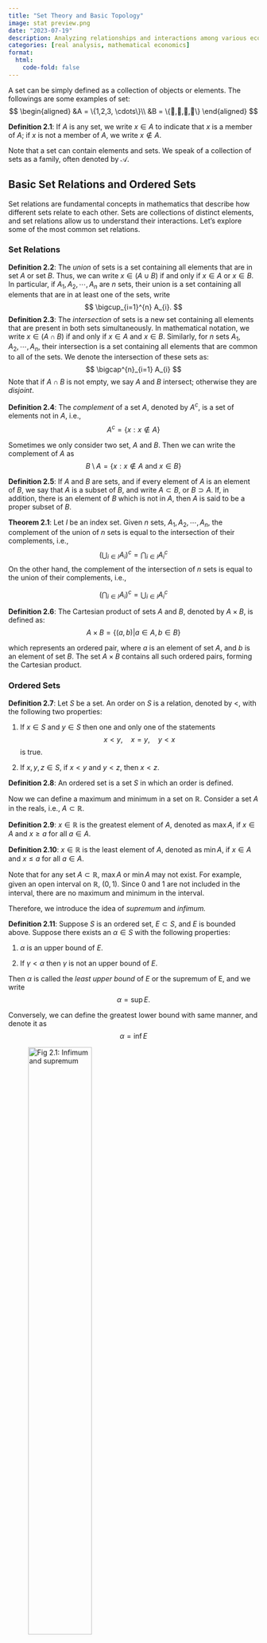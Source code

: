 ```yaml
---
title: "Set Theory and Basic Topology"
image: stat preview.png
date: "2023-07-19"
description: Analyzing relationships and interactions among various economic elements.
categories: [real analysis, mathematical economics]
format:
  html: 
    code-fold: false
---
```


A set can be simply defined as a collection of objects or elements. The followings are some examples of set:
$$
\begin{aligned}
&A = \{1,2,3, \cdots\}\\
&B = \{🍎,🍌,🍉,🍇\}
\end{aligned}
$$

$\textbf{Definition 2.1}:$ If $A$ is any set, we write $x \in A$ to indicate that $x$ is a member of $A$; if $x$ is not a member of $A$, we write $x \notin A$.

Note that a set can contain elements and sets. We speak of a collection of sets as a family, often denoted by $\mathcal{A}$.

## Basic Set Relations and Ordered Sets

Set relations are fundamental concepts in mathematics that describe how different sets relate to each other. Sets are collections of distinct elements, and set relations allow us to understand their interactions. Let's explore some of the most common set relations.

### Set Relations

$\textbf{Definition 2.2}:$ The *union* of sets is a set containing all elements that are in set $A$ or set $B$. Thus, we can write $x \in (A \cup B)$ if and only if $x \in A$  or $x \in B$. In particular, if $A_{1}, A_{2}, \cdots, A_{n}$ are $n$ sets, their union is a set containing all elements that are in at least one of the sets, write
$$
\bigcup_{i=1}^{n} A_{i}.
$$
$\textbf{Definition 2.3}:$ The *intersection* of sets is a new set containing all elements that are present in both sets simultaneously. In mathematical notation, we write $x \in (A \cap B)$ if and only if $x \in A$ and $x \in B$. Similarly, for $n$ sets $A_{1}, A_{2}, \cdots, A_{n}$, their intersection is a set containing all elements that are common to all of the sets. We denote the intersection of these sets as:
$$
\bigcap^{n}_{i=1} A_{i}
$$
Note that if $A \cap B$ is not empty, we say $A$ and $B$ intersect; otherwise they are *disjoint*.

$\textbf{Definition 2.4}:$ The *complement* of a set $A$, denoted by $A^{c}$, is a set of elements not in $A$, i.e.,
$$
A^{c} = \{x: x \notin A\}
$$

Sometimes we only consider two set, $A$ and $B$. Then we can write the complement of $A$ as
$$
B \setminus A = \{x: x \notin A \text{ and } x \in B \}
$$

$\textbf{Definition 2.5}:$ If $A$ and $B$ are sets, and if every element of $A$ is an element of $B$, we say that $A$ is a subset of $B$, and write $A \subset B$, or $B \supset A$. If, in addition, there is an element of $B$ which is not in $A$, then $A$ is said to be a proper subset of $B$.

$\textbf{Theorem 2.1}:$ Let $I$ be an index set. Given $n$ sets, $A_{1}, A_{2}, \cdots, A_{n}$, the complement of the union of $n$ sets is equal to the intersection of their complements, i.e.,
$$
\left(\bigcup_{i \in I}A_{i}\right)^{c} = \bigcap_{i \in I} A_{i}^{c}
$$
On the other hand, the complement of the intersection of $n$ sets is equal to the union of their complements, i.e.,

$$
\left(\bigcap_{i \in I}A_{i}\right)^{c} = \bigcup_{i \in I} A_{i}^{c}
$$

$\textbf{Definition 2.6}:$ The Cartesian product of sets $A$ and $B$, denoted by $A \times B$, is defined as:
$$
A \times B= \{(a,b) \lvert a \in A,b \in B\}
$$

which represents an ordered pair, where $a$ is an element of set $A$, and $b$ is an element of set $B$. The set $A \times B$ contains all such ordered pairs, forming the Cartesian product.

### Ordered Sets

$\textbf{Definition 2.7}:$ Let $S$ be a set. An order on $S$ is a relation, denoted by $<$, with the following two properties:

1. If $x \in S$ and $y \in S$ then one and only one of the statements 
$$
x<y,\quad x=y, \quad y<x
$$
is true.

2. If $x, y, z \in S$, if $x < y$ and $y < z$, then $x < z$.

$\textbf{Definition 2.8}:$ An ordered set is a set $S$ in which an order is defined.

Now we can define a maximum and minimum in a set on $\mathbb{R}$. Consider a set $A$ in the reals, i.e., $A \subset \mathbb{R}$.

$\textbf{Definition 2.9}$: $x \in \mathbb{R}$ is the greatest element of $A$, denoted as $\max A$, if $x \in A$ and $x \geq a$ for all $a \in A$.

$\textbf{Definition 2.10}:$ $x \in \mathbb{R}$ is the least element of $A$, denoted as $\min A$, if $x \in A$ and $x \leq a$ for all $a \in A$.

Note that for any set $A \subset \mathbb{R}$, $\max A$ or $\min A$ may not exist. For example, given an open interval on $\mathbb{R}$, $(0, 1)$. Since $0$ and $1$ are not included in the interval, there are no maximum and minimum in the interval.

Therefore, we introduce the idea of *supremum* and *infimum.*

$\textbf{Definition 2.11}:$ Suppose $S$ is an ordered set, $E \subset S$, and $E$ is bounded above. Suppose there exists an $\alpha \in S$ with the following properties: 

1. $\alpha$ is an upper bound of $E$.

2. If $\gamma < \alpha$ then $\gamma$ is not an upper bound of $E$.

Then $\alpha$ is called the *least upper bound* of $E$ or the supremum of E, and we write
$$
\alpha = \sup E.
$$

Conversely, we can define the greatest lower bound with same manner, and denote it as
$$
\alpha = \inf E
$$

![Fig 2.1: Infimum and supremum](https://upload.wikimedia.org/wikipedia/commons/0/0a/Infimum_illustration.svg){fig-align="center" width=55%}


## Basic Topology

$\textbf{Definition 2.12}:$ The Euclidean space is the space of vectors of real numbers with $n$ components, denoted by $\mathbb{R}^{n}$. Consider $\left(\mathbb{R}^{n}, d\right)$, where $d$ is Euclidean metric, i.e.,
$$
d(\mathbf{x}, \mathbf{y}) = \sqrt{\sum^{n}_{i=1}(x_{i} - y_{i})^2}, \;\; \forall\mathbf{x}, \mathbf{y} \in \mathbb{R}^{n}.
$$
$\textbf{Definition 2.13}:$ For $x \in \mathbb{R}^{n}$ and $\varepsilon \in \mathbb{R}$, we define a $\varepsilon$-open ball/neighborhood of $x$ as
$$
B_{\varepsilon}(x) = \{y \in \mathbb{R}^{n}\lvert d(x,y) < \varepsilon\}
$$

![Fig 2.2: Neighborhood](https://upload.wikimedia.org/wikipedia/commons/7/79/Neighborhood_illust1.svg){fig-align="center" width=55%}

### Open Sets and Closed Sets

In fact, there are numerous ways to define what an open set is. However, in this note, we use graphical way to define the abstract idea of open set.

$\textbf{Definition 2.14}:$ We say $G \in \mathbb{R}^{n}$ is an open set if for all $x \in G$, there exists $\varepsilon_{x} > 0$, such that $B_{\varepsilon}(x) \subset G$.

![Fig 2.3 Example of open set](fig3.svg){fig-align="center" width=35%}

$\textbf{Theorem 2.2}:$

1. $\varnothing$ and $\mathbb{R}^{n}$ are open.

2. For any collection $\{G_{\alpha}\}$ of open sets, $\bigcup_{\alpha}G_{\alpha}$ is open.

3. For any finite collection $G_{1}, G_{2}, \cdots, G_{n}$ of open sets, $\bigcap^{n}_{i=1}G_{i}$ is open.

$\textit{Proof}.$ 

1. Trivial.

2. Take any $x \in \bigcup_{\alpha}G_{\alpha}$, then $x \in G_{\alpha^{\prime}}$ for some $\alpha^{\prime}$. Since $G_{\alpha^{\prime}}$ is open, there exists $\varepsilon > 0$, $B_{\varepsilon}(x) \subset G_{\alpha^{\prime}}$.

&nbsp;&nbsp;&nbsp;&nbsp;&nbsp;&nbsp; For any $y \in B_{\varepsilon}(x)$, $y \in G_{\alpha^{\prime}}$, so that $y \in \bigcup_{\alpha}G_{\alpha}$, then $B_{\varepsilon}(x) \subset \bigcup_{\alpha}G_{\alpha}$.

3. Take any $x \in \bigcap^{n}_{i=1}G_{i}$, then $x \in G_{i}$ for all $i = 1, 2, \cdots, n$. Since $G_{i}$ is open, there exists $\varepsilon_{i} > 0$, such that $B_{\varepsilon_{i}}(x) \subset G_{i}$.

&nbsp;&nbsp;&nbsp;&nbsp;&nbsp;&nbsp; Let $\varepsilon = \min\{\varepsilon_{1}, \varepsilon_{2}, \cdots, \varepsilon_{n}\}$, then $B_{\varepsilon}(x) \subset G_{i}$  for $i = 1, 2, \cdots, n$, then $B_{\varepsilon}(x) \subset \bigcap^{n}_{i=1}G_{i}$.

Notice that we consider finite case in (3) for the absolute existence of minimum. If we consider infinite case, we cannot guarantee that minimum exists.

$\textbf{Definition 2.15}:$ A system $\mathcal{T} = \{S_{\alpha}\}_{\alpha \in A}$ is a topology on $\mathbf{X}$ if:

1. $\varnothing, \mathbf{X} \in \mathcal{T}$;

2. For all $\{S_{\beta}\}$ with $S_{\beta} \in \mathcal{T}$, then $\bigcup_{\beta}S_{\beta} \in \mathcal{T}$;

3. For all $\{S_{i}\}^{k}_{i=1}$ with $S_{i} \in \mathcal{T}$, then $\bigcap^{k}_{i=1}S_{i} \in \mathcal{T}$.

$\textbf{Definition 2.16}:$ $F \in \mathbb{R}^{n}$ is closed if $G^{c}$ is open.

$\textbf{Theorem 2.3}:$

1. $\varnothing$ and $\mathbb{R}^{n}$ are closed.

2. For any collection $\{F_{\alpha}\}$ of closed sets, $\bigcap_{\alpha}F_{\alpha}$ is closed.

3. For any finite collection $F_{1}, F_{2}, \cdots, F_{n}$ of open sets, $\bigcup^{n}_{i=1}F_{i}$ is closed.









